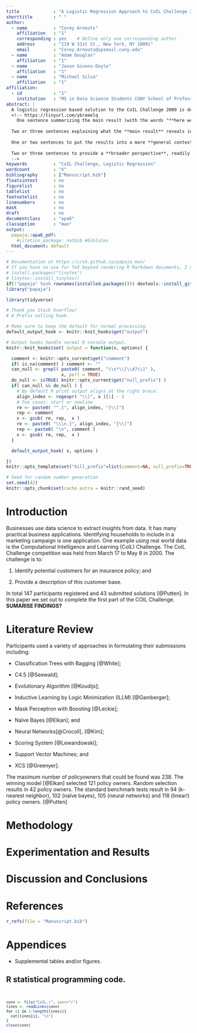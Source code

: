 ```yaml
---
title             : "A Logistic Regression Approach to CoIL Challenge 2000"
shorttitle        : " "
author: 
  - name          : "Corey Arnouts"
    affiliation   : "1"
    corresponding : yes    # Define only one corresponding author
    address       : "119 W 31st St., New York, NY 10001"
    email         : "Corey.Arnouts@spsmail.cuny.edu"
  - name          : "Adam Douglas"
    affiliation   : "1"
  - name          : "Jason Givens-Doyle"
    affiliation   : "1"
  - name          : "Michael Silva"
    affiliation   : "1"
affiliation:
  - id            : "1"
    institution   : "MS in Data Science Students CUNY School of Professional Studies"
abstract: |
  A logistic regression based solution to the CoIL Challenge 2000 is described. The challenge consists of correctly identifying potential customers for an insurance product, and describing their characteristics.
  <!-- https://tinyurl.com/ybremelq 
    One sentence summarizing the main result (with the words "**here we show**" or their equivalent).
  
  Two or three sentences explaining what the **main result** reveals in direct comparison to what was thought to be the case previously, or how the  main result adds to previous knowledge.
  
  One or two sentences to put the results into a more **general context**.
  
  Two or three sentences to provide a **broader perspective**, readily comprehensible to a scientist in any discipline.
  -->
keywords          : "CoIL Challenge, Logistic Regression"
wordcount         : "X"
bibliography      : ["Manuscript.bib"]
floatsintext      : no
figurelist        : no
tablelist         : no
footnotelist      : no
linenumbers       : no
mask              : no
draft             : no
documentclass     : "apa6"
classoption       : "man"
output:
  papaja::apa6_pdf:
    #citation_package: natbib #biblatex
  html_document: default
---
```


```r
# Documentation at https://crsh.github.io/papaja_man/
# If you have no use for TeX beyond rendering R Markdown documents, I recommend you use TinyTex.
# install.packages("tinytex")
# tinytex::install_tinytex()
if(!"papaja" %in% rownames(installed.packages())) devtools::install_github("crsh/papaja")
library("papaja")

library(tidyverse)

# Thank you Stack Overflow!
# A Prefix nulling hook.

# Make sure to keep the default for normal processing.
default_output_hook <- knitr::knit_hooks$get("output")

# Output hooks handle normal R console output.
knitr::knit_hooks$set( output = function(x, options) {

  comment <- knitr::opts_current$get("comment")
  if( is.na(comment) ) comment <- ""
  can_null <- grepl( paste0( comment, "\\s*\\[\\d?\\]" ),
                     x, perl = TRUE)
  do_null <- isTRUE( knitr::opts_current$get("null_prefix") )
  if( can_null && do_null ) {
    # By default R print output aligns at the right brace.
    align_index <- regexpr( "\\]", x )[1] - 1
    # Two cases: start or newline
    re <- paste0( "^.{", align_index, "}\\]")
    rep <- comment
    x <- gsub( re, rep,  x )
    re <- paste0( "\\\n.{", align_index, "}\\]")
    rep <- paste0( "\n", comment )
    x <- gsub( re, rep,  x )
  }

  default_output_hook( x, options )

})
knitr::opts_template$set("kill_prefix"=list(comment=NA, null_prefix=TRUE))
```

```r
# Seed for random number generation
set.seed(42)
knitr::opts_chunk$set(cache.extra = knitr::rand_seed)
```

# Introduction
<!-- Describe the background and motivation of your problem.-->

Businesses use data science to extract insights from data.  It has many practical business applications.  Identifying households to include in a marketing campaign is one application.  One example using real world data is the Computational Intelligence and Learning (CoIL) Challenge. The CoIL Challenge competition was held from March 17 to May 8 in 2000.  The challenge is to:

1.  Identify potential customers for an insurance policy; and

2.  Provide a description of this customer base.

In total 147 participants registered and 43 submitted solutions [@Putten]. In this paper we set out to complete the first part of the COIL Challenge. **SUMARISE FINDINGS?**

# Literature Review

<!--Discuss how other researchers have addressed similar problems, what their achievements are, and what the advantage and drawbacks of each reviewed approach are. Explain how your investigation is similar or different to the state-of-theart. Please cite the relevant papers where appropriate.-->

Participants used a variety of approaches in formulating their submissions including: 

- Classification Trees with Bagging [@White];

- C4.5 [@Seewald];

- Evolutionary Algorithm [@Koudijs];

- Inductive Learning by Logic Minimization (ILLM) [@Gamberger];

- Mask Perceptron with Boosting [@Leckie];

- Naïve Bayes [@Elkan]; and

- Neural Networks[@Crocoll], [@Kim];

- Scoring System [@Lewandowski];

- Support Vector Machines; and

- XCS [@Greenyer].

The maximum number of policyowners that could be found was 238.  The winning model [@Elkan] selected 121 policy owners. Random selection results in 42 policy owners. The standard benchmark tests result in 94 (k-nearest neighbor), 102 (naïve bayes), 105 (neural networks) and 118 (linear!) policy owners. [@Putten]

<!--
10 Gustavo Denicolay and Gaston Morales. CoIL Challenge 2000 Submission for the Description Task. [ps.gz] [pdf] - Not sure what they used

12 János Abonyi, Hans Roubos. A Simple Fuzzy Classifier based on Inconsistency Analysis of Labeled Data. [ps.gz],[pdf]

13 Jonathan Carter. Coil 2000 Challenge Submission: Genetic Algorithms and Hill-climbers. [ps.gz], [pdf]

14 Juha Vesanto and Janne Sinkkonen. Submission for the CoIL Challenge 2000. [ps.gz], [pdf]

15 Mark-André Krogel. A Data Mining Case Study. [ps.gz],[pdf]

16 Michel Bera and Bertrand Lamy. Kxen at CoIL Challenge 2000. [ps.gz], [pdf]

17 Paul Rickets. CoIL Challenge 2000 submission. [ps.gz], [pdf]

18 Petr Mikšovský, Jirí Klema. COIL Challenge 2000. [ps.gz], [pdf]

19 Petri Kontkanen. CoIL 2000 Submission. [ps.gz], [pdf]

20 Philip Brierley. COIL 2000 Challenge: Characteristics of caravan insurance policy owners. [ps.gz] [pdf] 

21 Robert M. Simmonds. ACT Study report using Classification and Regression Tree (CART) Analysis. [ps.gz], [pdf]

22 S. Sathiya Keerthi and Chong Jin Ong. Solution of the CoIL Challenge 2000 Task Using Support Vector Machines. [ps.gz], [pdf] 

23 Serhiy Shtovba, Yakiv Mashnitskiy. The Backpropagation Multilayer Feedforward Neural Network Based Competition Task Solution.

24 Serhiy Shtovba. Phase Intervals and Genetic Algorithms Based Competition Task Solution. [ps.gz], [pdf]

25 Jurgen A. Doornik and Steve Moyle. LOGIT Modelling. [ps.gz], [pdf]

26 Thomas Martini Jorgensen and Christian Linneberg. Subspace Projections – an approach to variable selection and modeling. [ps.gz], [pdf]

27 Tom McKone and Curt Stenger. COIL CHALLENGE 2000 Submission. [ps.gz], [pdf]

28 Tomislav Šmuc. COIL 2000 Challenge Solution based on ILLM-SG Methodology. [ps.gz], [pdf]

29 Uzay Kaymak and Magne Setnes. Target Selection based on fuzzy clustering: a volume prototype approach to CoIL Challenge 2000. [ps.gz], [pdf]

-->


# Methodology

<!--Discuss the key aspects of your problem, data set and regression model(s). Given that you are working on real-world data, explain at a high-level your exploratory data analysis, how you prepared the data for regression modeling, your process for building regression models, and your model selection.

We report how we determined our sample size, all data exclusions (if any), all manipulations, and all measures in the study. <!-- 21-word solution (Simmons, Nelson & Simonsohn, 2012; retrieved from http://ssrn.com/abstract=2160588) -->

# Experimentation and Results

<!--Describe the specifics of what you did (data exploration, data preparation, model building, model selection, model evaluation, etc.), and what you found out (statistical analyses, interpretation and discussion of the results, etc.).

We used `r cite_r("Manuscript.bib")` for all our analyses.
-->

# Discussion and Conclusions

<!--Conclude your findings, limitations, and suggest areas for future work.-->

\newpage

# References
```r
r_refs(file = "Manuscript.bib")
```

\begingroup
\setlength{\parindent}{-0.5in}
\setlength{\leftskip}{0.5in}

<div id = "refs"></div>
\endgroup

\newpage

# Appendices

- Supplemental tables and/or figures.

## R statistical programming code.

<code>
```r
conn <- file("CoIL.r", open="r")
lines <- readLines(conn)
for (i in 1:length(lines)){
  cat(lines[i], "\n")
}
close(conn)
```
</code>
